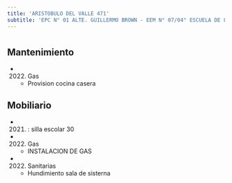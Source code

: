 ```yaml
---
title: 'ARISTOBULO DEL VALLE 471'
subtitle: 'EPC N° 01 ALTE. GUILLERMO BROWN - EEM N° 07/04° ESCUELA DE LA RIBERA'
---
```


#


## Mantenimiento

*  (2022) Gas 
    + Provision cocina casera


## Mobiliario

*  (2021) : silla escolar 30 




*  (2022) Gas 
    + INSTALACION DE GAS

*  (2022) Sanitarias 
    + Hundimiento sala de sisterna



